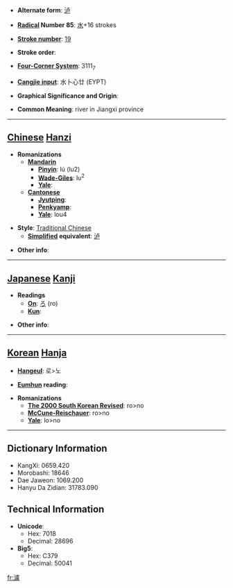 * '''Alternate form''': [[泸]]

* '''[[Wiktionary:Chinese radical index| Radical]] Number 85''': [[Wiktionary:Chinese radical index 水|水]]+16 strokes

* '''[[Wiktionary:Chinese total strokes index|Stroke number]]''': [[Wiktionary:Chinese total strokes index 19|19]]

* '''Stroke order''': 

* '''[[Wiktionary:Chinese four corner index|Four-Corner System]]''': 3111<sub>7</sub>

* '''[[Wiktionary:Chinese Cangjie index|Cangjie input]]''': 水卜心廿 (EYPT)

* '''Graphical Significance and Origin''': 

* '''Common Meaning''': river in Jiangxi province

----

== [[Chinese]] [[Hanzi]] ==

* '''Romanizations'''
** '''[[Mandarin]]'''
*** '''[[Pinyin]]''': lú (lu2)
*** '''[[Wade-Giles]]''': lu<sup>2</sup>
*** '''[[Yale]]''': 
** '''[[Cantonese]]'''
*** '''[[Jyutping]]''':
*** '''[[Penkyamp]]''': 
*** '''[[Yale]]''': lou4

* '''Style''': [[Traditional Chinese]] 
** '''[[Simplified Chinese|Simplified]] equivalent''': [[泸]]

* '''Other info''': 

----

== [[Japanese]] [[Kanji]] ==

* '''Readings'''
** '''[[On]]''': [[ろ]] (ro)
** '''[[Kun]]''': 

* '''Other info''':  

----

== [[Korean]] [[Hanja]] ==

* '''[[Hangeul]]''': 로>노

* '''[[Eumhun]] reading''': 

* '''Romanizations'''
** '''[[The 2000 South Korean Revised Romanization|The 2000 South Korean Revised]]''': ro>no
** '''[[McCune-Reischauer]]''': ro>no
** '''[[Yale]]''': lo>no

----

== Dictionary Information ==

* KangXi: 0659.420
* Morobashi: 18646
* Dae Jaweon: 1069.200
* Hanyu Da Zidian: 31783.090

== Technical Information ==

* '''Unicode''':
** Hex: 7018
** Decimal: 28696
* '''Big5''':
** Hex: C379
** Decimal: 50041

[[fr:瀘]]